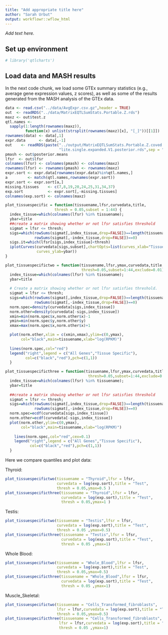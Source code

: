 ```yaml
---
title: "Add appropriate title here"
author: "Sarah Urbut"
output: workflowr::wflow_html
---
```


*Add text here.*

## Set up environment

```r
# library('qtlcharts')
```

## Load data and MASH results

In the next code chunk, we load some GTEx summary statistics (e.g.,
average gene expression values, z scores), as well as some of the results
generated from the MASH analysis of the GTEx data.

```r
data <- read.csv("../data/AvgExpr.csv.gz",header = TRUE)
out  <- readRDS("../data/MatrixEQTLSumStats.Portable.Z.rds")
maxz <- out$test.z
qtl.names <-
  sapply(1:length(rownames(maxz)),
         function(x) unlist(strsplit(rownames(maxz)[x], "[_]"))[[1]])
rownames(data) <- data[,1]
expr.data      <- data[,-1]
out    <- readRDS(paste("../output/MatrixEQTLSumStats.Portable.Z.coved.K3.P3",
                        "lite.single.expanded.V1.posterior.rds",sep = "."))
pmash <- out$posterior.means
lfsr  <- out$lfsr
colnames(lfsr) <- colnames(pmash) <- colnames(maxz)
rownames(lfsr) <- rownames(pmash) <- rownames(maxz)
expr.sort <- expr.data[rownames(expr.data)%in%qtl.names,]
a         <- match(qtl.names,rownames(expr.sort))
expr.sort <- expr.sort[a,]
missing.tissues    <- c(7,8,19,20,24,25,31,34,37)
exp.sort           <- expr.sort[,-missing.tissues]
colnames(exp.sort) <- colnames(maxz)
```



```r
plot_tissuespecific = function(tissuename,lfsr,curvedata,title,
                      thresh = 0.05,subset = 1:44) {
  index_tissue=which(colnames(lfsr) %in% tissuename);
  ybar=title
  ##create a matrix showing whether or not lfsr satisfies threshold
  sigmat = lfsr <= thresh;
  sigs=which(rowSums(sigmat[,index_tissue,drop=FALSE])==length(tissuename) &
             rowSums(sigmat[,-index_tissue,drop=FALSE])==0)
  sigs.it=which(lfsr[sigs,index_tissue]<thresh)
  iplotCurves(curvedata[sigs,subset],chartOpts=list(curves_xlab="Tissue",
              curves_ylab=ybar))
}

plot_tissuespecifictwo = function(tissuename,lfsr,ymax,curvedata,title,
                                  thresh=0.05,subset=1:44,exclude=0.01) {
  index_tissue=which(colnames(lfsr) %in% tissuename);
  ybar=title
  
  # Create a matrix showing whether or not lfsr satisfies threshold.
  sigmat = lfsr <= thresh;
  sigs=which(rowSums(sigmat[,index_tissue,drop=FALSE])==length(tissuename) &
             rowSums(sigmat[,-index_tissue,drop=FALSE])==0)
  norm.spec=density(curvedata[sigs,index_tissue])
  norm.other=density(curvedata[-sigs,index_tissue])
  xmin=min(norm.spec$x,norm.other$x)-1
  ymin=min(norm.spec$y,norm.other$y)
  xmax=max(norm.spec$x,norm.other$x)+1

  plot(norm.other,xlim = c(xmin,xmax),ylim=c(0,ymax),
       col="black",main=tissuename,xlab="log(RPKM)")
  
  lines(norm.spec,col="red")
  legend("right",legend = c("All Genes","Tissue Specific"),
         col=c("black","red"),pch=c(1,1))
  }

plot_tissuespecificthree = function(tissuename,lfsr,ymax,curvedata,title,
                                     thresh=0.05,subset=1:44,exclude=0.01) {
  index_tissue=which(colnames(lfsr) %in% tissuename);
  ybar=title
  
  ##create a matrix showing whether or not lfsr satisfies threshold
  sigmat = lfsr <= thresh;
  sigs=which(rowSums(sigmat[,index_tissue,drop=FALSE])==length(tissuename) &
             rowSums(sigmat[,-index_tissue,drop=FALSE])==0)
  norm.spec=ecdf(curvedata[sigs,index_tissue])
  norm.other=ecdf(curvedata[-sigs,index_tissue])
  plot(norm.other,ylim=c(0,ymax),
       col="black",main=tissuename,xlab="log(RPKM)")
  
    lines(norm.spec,col="red",cex=0.1)
	legend("right",legend = c("All Genes","Tissue Specific"),
	       col=c("black","red"),pch=c(1,1))
  } 
```

Here we compare quantiles and plot data:

Thyroid:

```r
plot_tissuespecifictwo(tissuename = "Thyroid",lfsr = lfsr,
                       curvedata = log(exp.sort),title = "Test",
                       thresh = 0.05,ymax=0.5 )
plot_tissuespecificthree(tissuename = "Thyroid",lfsr = lfsr,
                         curvedata = log(exp.sort),title = "Test",
                         thresh = 0.05,ymax=1 )
```

Testis:

```r
plot_tissuespecifictwo(tissuename = "Testis",lfsr = lfsr,
                       curvedata = log(exp.sort),title = "Test",
                       thresh = 0.05 ,ymax=0.5)
plot_tissuespecificthree(tissuename = "Testis",lfsr = lfsr,
                         curvedata = log(exp.sort),title = "Test",
                         thresh = 0.05 ,ymax=1)
```

Whole Blood:

```r
plot_tissuespecifictwo(tissuename = "Whole_Blood",lfsr = lfsr,
                       curvedata = log(exp.sort),title = "Test",
                       thresh = 0.05,ymax=0.5)
plot_tissuespecificthree(tissuename = "Whole_Blood",lfsr = lfsr,
                         curvedata = log(exp.sort),title = "Test",
                         thresh = 0.05 ,ymax=1)
```

Muscle_Skeletal:

```r
plot_tissuespecifictwo(tissuename = "Cells_Transformed_fibroblasts",
                       lfsr = lfsr,curvedata = log(exp.sort),title = "Test",
                       thresh = 0.05,ymax=0.5)
plot_tissuespecificthree(tissuename = "Cells_Transformed_fibroblasts",
                        lfsr = lfsr,curvedata = log(exp.sort),title = "Test",
                        thresh = 0.05 ,ymax=1)
```
